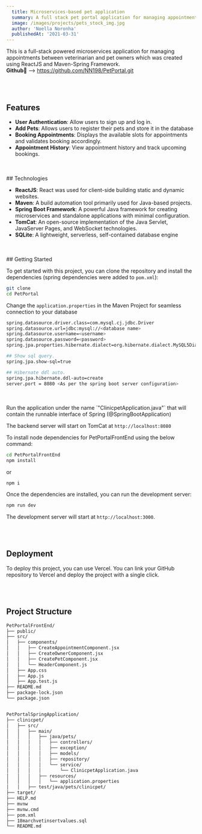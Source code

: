 ```yaml
---
  title: Microservices-based pet application
  summary: A full stack pet portal application for managing appointments between veterinarian and pet owners
  image: /images/projects/pets_stock_img.jpg
  author: 'Noella Noronha'
  publishedAt: '2021-03-31'
---
```


This is a full-stack powered microservices application for managing appointments between veterinarian and pet owners which was created using ReactJS and Maven-Spring Framework. 
<br/>
**Github🔗** --> <a href="https://github.com/NN198/PetPortal.git">https://github.com/NN198/PetPortal.git</a>

<br/>
<br/>

## Features 

- **User Authentication**: Allow users to sign up and log in.
- **Add Pets**: Allows users to register their pets and store it in the database
- **Booking Appointments**: Displays the available slots for appointments and validates booking accordingly.
- **Appointment History**: View appointment history and track upcoming bookings.

<br/>
<br/>
## Technologies

- **ReactJS**: React was used for client-side building static and dynamic websites.
- **Maven**: A build automation tool primarily used for Java-based projects. 
- **Spring Boot Framework**: A powerful Java framework for creating microservices and standalone applications with minimal configuration.
- **TomCat**: An open-source implementation of the Java Servlet, JavaServer Pages, and WebSocket technologies. 
- **SQLite**: A lightweight, serverless, self-contained database engine

<br/>
<br/>
## Getting Started

To get started with this project, you can clone the repository and install the
dependencies (spring dependencies were added to `pom.xml`):


```bash
git clone
cd PetPortal
```
Change the `application.properties` in the Maven Project for seamless connection to your database
```bash
spring.datasource.driver.class=com.mysql.cj.jdbc.Driver
spring.datasource.url=jdbc:mysql://<database name>
spring.datasource.username=<username>
spring.datasource.password=<password>
spring.jpa.properties.hibernate.dialect=org.hibernate.dialect.MySQL5Dialect

## Show sql query.
spring.jpa.show-sql=true

## Hibernate ddl auto.
spring.jpa.hibernate.ddl-auto=create
server.port = 8080 <As per the spring boot server configuration>
```
<br/>
<br/>
Run the application under the name `"ClinicpetApplication.java"` that will contain the runnable interface of Spring (@SpringBootApplication)
<br/>

The backend server will start on TomCat at `http://localhost:8080`
<br/>

To install node dependencies for PetPortalFrontEnd using the below command:

```bash
cd PetPortalFrontEnd
npm install 
```
or 
```
npm i
```




Once the dependencies are installed, you can run the development server:

```bash
npm run dev
```

The development server will start at `http://localhost:3000`.


<br/>
<br/>

## Deployment

To deploy this project, you can use Vercel. You can link your GitHub repository
to Vercel and deploy the project with a single click.

<br/>
<br/>

## Project Structure

```html
PetPortalFrontEnd/
├── public/
├── src/
│   ├── components/
│   │   ├── CreateAppointmentComponent.jsx
│   │   ├── CreateOwnerComponent.jsx
│   │   ├── CreatePetComponent.jsx
│   │   └── HeaderComponent.js
│   ├── App.css
│   ├── App.js
│   ├── App.test.js
├── README.md
├── package-lock.json
└── package.json


PetPortalSpringApplication/
├── clinicpet/
│   ├── src/
│   │   ├── main/
│   │   │   ├── java/pets/
│   │   │   │   ├── controllers/
│   │   │   │   ├── exception/
│   │   │   │   ├── models/
│   │   │   │   ├── repository/
│   │   │   │   └── service/
│   │   │   │       └── ClinicpetApplication.java
│   │   │   ├── resources/
│   │   │   │   └── application.properties
│   │   ├── test/java/pets/clinicpet/
├── target/
├── HELP.md
├── mvnw
├── mvnw.cmd
├── pom.xml
├── 18marchvetinsertvalues.sql
└── README.md

```
